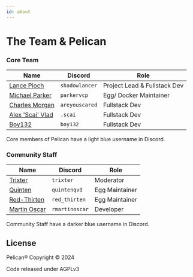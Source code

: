 ```yaml
---
id: about
---
```


# The Team & Pelican

### Core Team

| Name                                                   | Discord         | Role                        |
|--------------------------------------------------------|-----------------|-----------------------------|
| [Lance Pioch](https://github.com/lancepioch)           | `shadowlancer`  | Project Lead & Fullstack Dev|
| [Michael Parker](https://github.com/parkervcp)         | `parkervcp`     | Egg/ Docker Maintainer      |
| [Charles Morgan](https://github.com/notAreYouScared)   | `areyouscared`  | Fullstack Dev               |
| [Alex 'Scai' Vlad](https://github.com/alexevladgabriel)| `.scai`         | Fullstack Dev               |
| [Boy132](https://github.com/boy132)                    | `boy132`        | Fullstack Dev               |

Core members of Pelican have a light blue username in Discord.

### Community Staff

| Name                                           | Discord       | Role          |
|------------------------------------------------|---------------|---------------|
| [Trixter](https://github.com/TrixterTheTux)    | `trixter`     | Moderator     |
| [Quinten](https://github.com/QuintenQVD0)      | `quintenqvd`  | Egg Maintainer|
| [Red-Thirten](https://github.com/lilkingjr1)   | `red_thirten` | Egg Maintainer|
| [Martin Oscar](https://github.com/RMartinOscar)| `rmartinoscar`| Developer     |

Community Staff have a darker blue username in Discord.

## License

Pelican® Copyright © 2024

Code released under AGPLv3
